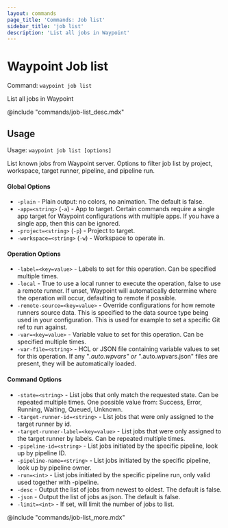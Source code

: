 ```yaml
---
layout: commands
page_title: 'Commands: Job list'
sidebar_title: 'job list'
description: 'List all jobs in Waypoint'
---
```


# Waypoint Job list

Command: `waypoint job list`

List all jobs in Waypoint

@include "commands/job-list_desc.mdx"

## Usage

Usage: `waypoint job list [options]`

List known jobs from Waypoint server.
Options to filter job list by project, workspace, target runner, pipeline, and pipeline run.

#### Global Options

- `-plain` - Plain output: no colors, no animation. The default is false.
- `-app=<string>` (`-a`) - App to target. Certain commands require a single app target for Waypoint configurations with multiple apps. If you have a single app, then this can be ignored.
- `-project=<string>` (`-p`) - Project to target.
- `-workspace=<string>` (`-w`) - Workspace to operate in.

#### Operation Options

- `-label=<key=value>` - Labels to set for this operation. Can be specified multiple times.
- `-local` - True to use a local runner to execute the operation, false to use a remote runner.
  If unset, Waypoint will automatically determine where the operation will occur,
  defaulting to remote if possible.
- `-remote-source=<key=value>` - Override configurations for how remote runners source data. This is specified to the data source type being used in your configuration. This is used for example to set a specific Git ref to run against.
- `-var=<key=value>` - Variable value to set for this operation. Can be specified multiple times.
- `-var-file=<string>` - HCL or JSON file containing variable values to set for this operation. If any "_.auto.wpvars" or "_.auto.wpvars.json" files are present, they will be automatically loaded.

#### Command Options

- `-state=<string>` - List jobs that only match the requested state. Can be repeated multiple times. One possible value from: Success, Error, Running, Waiting, Queued, Unknown.
- `-target-runner-id=<string>` - List jobs that were only assigned to the target runner by id.
- `-target-runner-label=<key=value>` - List jobs that were only assigned to the target runner by labels. Can be repeated multiple times.
- `-pipeline-id=<string>` - List jobs initiated by the specific pipeline, look up by pipeline ID.
- `-pipeline-name=<string>` - List jobs initiated by the specific pipeline, look up by pipeline owner.
- `-run=<int>` - List jobs initiated by the specific pipeline run, only valid used together with -pipeline.
- `-desc` - Output the list of jobs from newest to oldest. The default is false.
- `-json` - Output the list of jobs as json. The default is false.
- `-limit=<int>` - If set, will limit the number of jobs to list.

@include "commands/job-list_more.mdx"
